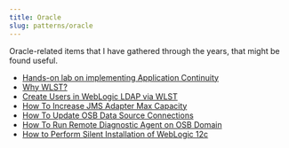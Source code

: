 ```yaml
---
title: Oracle
slug: patterns/oracle
---
```


Oracle-related items that I have gathered through the years, that might be found useful.

* [Hands-on lab on implementing Application Continuity](https://apexapps.oracle.com/pls/apex/r/dbpm/livelabs/run-workshop?p210_wid=3396&p210_wec=&session=15535132937942)
* [Why WLST?](oracle/why-wlst) 
* [Create Users in WebLogic LDAP via WLST](oracle/create-users)
* [How To Increase JMS Adapter Max Capacity](oracle/increase-jms-adapter-max-capacity)
* [How To Update OSB Data Source Connections](oracle/osb-data-source-update)
* [How To Run Remote Diagnostic Agent on OSB Domain](oracle/remote-diagnostic-agent-osb)
* [How to Perform Silent Installation of WebLogic 12c](oracle/weblogic-12c-silent-install)